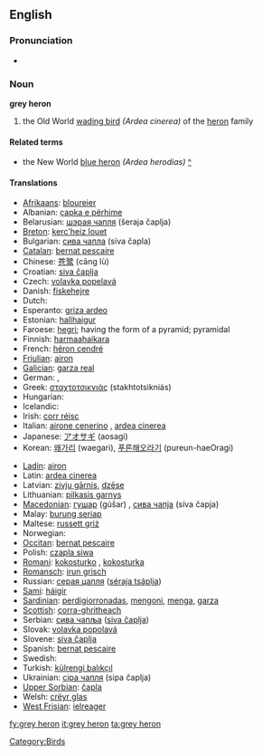 ==English==
{{wikipedia}}

===Pronunciation===
* {{IPA|/gɻeɪ 'hiɻɔn/}}

===Noun===
'''grey heron'''

# the Old World [[wading bird]] ''(Ardea cinerea)'' of the [[heron]] family

====Related terms====
* the New World [[blue heron]] ''(Ardea herodias)'' [[w:Great blue heron|^]]

====Translations====
{{trans-top|the Old World wading bird ''(Ardea cinerea)'' of the heron family}}
* [[Afrikaans]]: [[bloureier]]
* Albanian: [[çapka e përhime]]
* Belarusian: [[шэрая чапля]] (šeraja čaplja) {{f}}
* [[Breton]]: [[kerc'heiz louet]]
* Bulgarian: [[сива чапла]] (siva čapla) {{f}}
* [[Catalan]]: [[bernat pescaire]]
* Chinese: [[苍鹭]] (cāng lù)
* Croatian: [[siva čaplja]]
* Czech: [[volavka popelavá]]
* Danish: [[fiskehejre]]
* Dutch: {{t+|nl|blauwe reiger|m}}
* Esperanto: [[griza ardeo]]
* Estonian: [[hallhaigur]]
* Faroese: [[hegri]]; having the form of a pyramid; pyramidal
* Finnish: [[harmaahaikara]]
* French: [[héron cendré]] {{m}}
* [[Friulian]]: [[airon]]
* [[Galician]]: [[garza real]] {{f}}
* German: {{t+|de|Graureiher|m}}, {{t+|de|Fischreiher|m}}
* Greek: [[σταχτοτσικνιάς]] (stakhtotsikniás) {{m}}
* Hungarian: {{t-|hu|szürke gém}}
* Icelandic: {{t+|is|gráhegri}}
* Irish: [[corr réisc]]
* Italian: [[airone cenerino]] {{m}}, [[ardea cinerea]] {{f}}
* Japanese: [[アオサギ]] (aosagi)
* Korean: [[왜가리]] (waegari), [[푸른해오라기]] (pureun-haeOragi)
{{trans-mid}}
* [[Ladin]]: [[airon]]
* Latin: [[ardea cinerea]] {{f}}
* Latvian: [[zivju gārnis]], [[dzēse]]
* Lithuanian: [[pilkasis garnys]]
* [[Macedonian]]: [[гушар]] (gúšar) {{m}}, [[сива чапjа]] (síva čapja) {{f}}
* Malay: [[burung seriap]]
* Maltese: [[russett griż]]
* Norwegian: {{t+|no|gråhegre}}
* [[Occitan]]: [[bernat pescaire]]
* Polish: [[czapla siwa]] {{f}}
* [[Romani]]: [[kokosturko]] {{m}}, [[kokosturka]] {{f}}
* [[Romansch]]: [[irun grisch]]
* Russian: [[серая цапля]] ([[séraja tsáplja]]) {{f}}
* [[Sami]]: [[háigir]]
* [[Sardinian]]: [[perdigiorronadas]], [[mengoni]], [[menga]], [[garza]]
* [[Scottish]]: [[corra-ghritheach]]
* Serbian: [[сива чапља]] ([[siva čaplja]]) {{f}}
* Slovak: [[volavka popolavá]] {{f}}
* Slovene: [[siva čaplja]] {{f}}
* Spanish: [[bernat pescaire]] {{m}}
* Swedish: {{t+|sv|gråhäger}}
* Turkish: [[külrengi balıkçıl]]
* Ukrainian: [[сiра чапля]] (sipa čaplja)
* [[Upper Sorbian]]: [[čapla]]
* Welsh: [[crëyr glas]]
* [[West Frisian]]: [[ielreager]]
{{trans-bottom}}

[[Category:Birds]]

[[fy:grey heron]]
[[it:grey heron]]
[[ta:grey heron]]